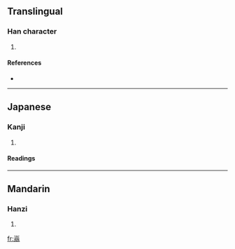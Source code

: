 ==Translingual==

===Han character===
{{Han char|rn=46|rad=山|as=10|sn=13|four=|canj=山金戈一 (UCIM)}}

# {{defn|Han}}

====References====
* {{Han ref|kx=0317.100|dkj=08331|dj=0617.330|hdz=10791.100|uh=5D61|ud=23905}}

----

==Japanese==

===Kanji===
{{ja-kanji|grade=|rs=山10}}

# {{defn|Japanese}}

====Readings====
{{ja-readings|on=[[おう]] (ō), [[お]] (o)|kun=[[やまのさま]] (yamanosama)}}

----

==Mandarin==

===Hanzi===
{{cmn-hanzi|pin=[[cī]] ([[ci1]]), [[wēng]] ([[weng1]])|wg=tz'u<sup>1</sup>, weng<sup>1</sup>}}

# {{defn|Mandarin}}

[[fr:嵡]]